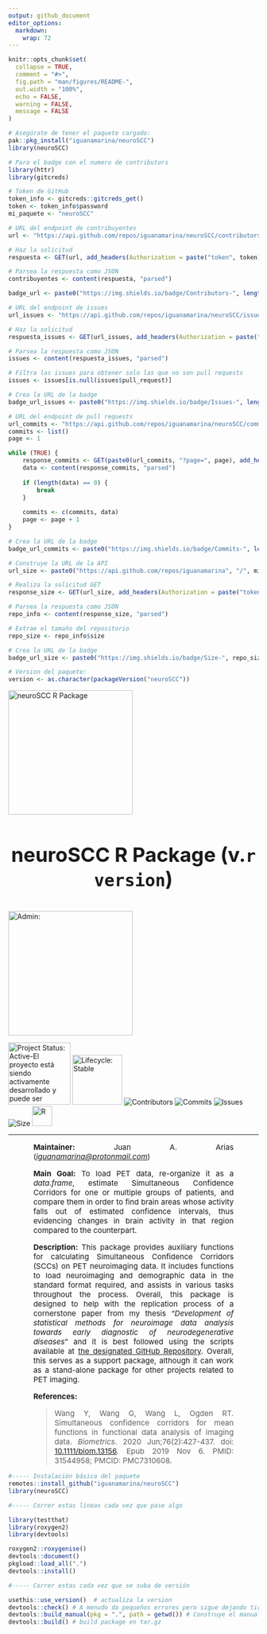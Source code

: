 ```yaml
---
output: github_document
editor_options: 
  markdown: 
    wrap: 72
---
```


```r
knitr::opts_chunk$set(
  collapse = TRUE,
  comment = "#>",
  fig.path = "man/figures/README-",
  out.width = "100%",
  echo = FALSE,
  warning = FALSE,
  message = FALSE
)
```

```r

# Asegúrate de tener el paquete cargado:
pak::pkg_install("iguanamarina/neuroSCC")
library(neuroSCC)

# Para el badge con el numero de contributors
library(httr)
library(gitcreds)

# Token de GitHub
token_info <- gitcreds::gitcreds_get()
token <- token_info$password
mi_paquete <- "neuroSCC"

# URL del endpoint de contribuyentes
url <- "https://api.github.com/repos/iguanamarina/neuroSCC/contributors"

# Haz la solicitud
respuesta <- GET(url, add_headers(Authorization = paste("token", token)))

# Parsea la respuesta como JSON
contribuyentes <- content(respuesta, "parsed")

badge_url <- paste0("https://img.shields.io/badge/Contributors-", length(contribuyentes), "-brightgreen")

# URL del endpoint de issues
url_issues <- "https://api.github.com/repos/iguanamarina/neuroSCC/issues"

# Haz la solicitud
respuesta_issues <- GET(url_issues, add_headers(Authorization = paste("token", token)))

# Parsea la respuesta como JSON
issues <- content(respuesta_issues, "parsed")

# Filtra las issues para obtener solo las que no son pull requests
issues <- issues[is.null(issues$pull_request)]

# Crea la URL de la badge
badge_url_issues <- paste0("https://img.shields.io/badge/Issues-", length(issues), "-brightgreen")

# URL del endpoint de pull requests
url_commits <- "https://api.github.com/repos/iguanamarina/neuroSCC/commits"
commits <- list()
page <- 1

while (TRUE) {
    response_commits <- GET(paste0(url_commits, "?page=", page), add_headers(Authorization = paste("token", token)))
    data <- content(response_commits, "parsed")
    
    if (length(data) == 0) {
        break
    }
    
    commits <- c(commits, data)
    page <- page + 1
}

# Crea la URL de la badge
badge_url_commits <- paste0("https://img.shields.io/badge/Commits-", length(commits), "-brightgreen")

# Construye la URL de la API
url_size <- paste0("https://api.github.com/repos/iguanamarina", "/", mi_paquete)

# Realiza la solicitud GET
response_size <- GET(url_size, add_headers(Authorization = paste("token", token)))

# Parsea la respuesta como JSON
repo_info <- content(response_size, "parsed")

# Extrae el tamaño del repositorio
repo_size <- repo_info$size

# Crea la URL de la badge
badge_url_size <- paste0("https://img.shields.io/badge/Size-", repo_size, "KB-brightgreen")

# Version del paquete:
version <- as.character(packageVersion("neuroSCC"))

```

<p align="center">

<img src="man/figures/logo.png" alt="neuroSCC R Package" width="250px" align="center"/>

</p>

<h2 align="center" style="font-size:40px;">

neuroSCC R Package (v.`r version`)

</h2>

<!-- Badge de ADMIN IGUANAMARINA -->

<p align="center">

<img src="https://img.shields.io/badge/Admin:-IGUANAMARINA-informational?style=for-the-badge&amp;logo=award" alt="Admin:" style="width:250px;"/>

</p>

<!-- Badges -->

<p align="center">

<img src="http://www.repostatus.org/badges/latest/active.svg" alt="Project Status: Active-El proyecto está siendo activamente desarrollado y puede ser inestable." style="width:125px;"/>
<img src="https://img.shields.io/badge/lifecycle-Stable-4cc71e.svg" alt="Lifecycle: Stable" style="width:100px;"/>
<img src="`r badge_url`" alt="Contributors"/>
<img src="`r badge_url_commits`" alt="Commits"/>
<img src="`r badge_url_issues`" alt="Issues"/>
<img src="`r badge_url_size`" alt="Size"/>
<img src="https://img.shields.io/badge/r-%23276DC3.svg?style=for-the-badge&amp;logo=r&amp;logoColor=white" alt="R" style="width:40px;"/>

</p>

<hr />

<!-- Descripción del paquete -->

::: {style="text-align: justify; font-weight: normal; font-size:15px; padding: 0 10%;"}
**Maintainer:** Juan A. Arias
([*iguanamarina\@protonmail.com*](mailto:iguanamarina@protonmail.com){.email})

**Main Goal:** To load PET data, re-organize it as a *data.frame*,
estimate Simultaneous Confidence Corridors for one or multiple groups of
patients, and compare them in order to find brain areas whose activity
falls out of estimated confidence intervals, thus evidencing changes in
brain activity in that region compared to the counterpart.

**Description:** This package provides auxiliary functions for
calculating Simultaneous Confidence Corridors (SCCs) on PET neuroimaging
data. It includes functions to load neuroimaging and demographic data in
the standard format required, and assists in various tasks throughout
the process. Overall, this package is designed to help with the
replication process of a cornerstone paper from my thesis "*Development
of statistical methods for neuroimage data analysis towards early
diagnostic of neurodegenerative diseases*" and it is best followed using
the scripts available at [the designated GitHub
Repository](https://github.com/iguanamarina/SCCneuroimage). Overall,
this serves as a support package, although it can work as a stand-alone
package for other projects related to PET imaging.

**References:**

> Wang Y, Wang G, Wang L, Ogden RT. Simultaneous confidence corridors
> for mean functions in functional data analysis of imaging data.
> *Biometrics*. 2020 Jun;76(2):427-437. doi:
> [10.1111/biom.13156](https://pubmed.ncbi.nlm.nih.gov/31544958/). Epub 2019 Nov 6. PMID:
> 31544958; PMCID: PMC7310608.

:::

```r

#----- Instalación básica del paquete
remotes::install_github("iguanamarina/neuroSCC")
library(neuroSCC)

#----- Correr estas líneas cada vez que pase algo

library(testthat)
library(roxygen2)
library(devtools)

roxygen2::roxygenise()
devtools::document() 
pkgload::load_all(".")
devtools::install()

#----- Correr estas cada vez que se suba de versión

usethis::use_version()  # actualiza la version 
devtools::check() # A menudo da pequeños errores pero sigue dejando tirar
devtools::build_manual(pkg = ".", path = getwd()) # Construye el manual en PDF
devtools::build() # build package en tar.gz

```
